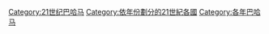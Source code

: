 [[Category:21世纪巴哈马|Category:21世纪巴哈马]]
[[Category:依年份劃分的21世紀各國|Category:依年份劃分的21世紀各國]]
[[Category:各年巴哈马|Category:各年巴哈马]]